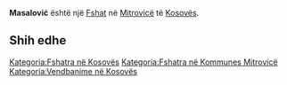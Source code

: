 {{Fshat në Kosovës
 | Emri                = Masalović
| srp_N_name = Masalović
| srp_N_FULL_NAME_RO = Masalović
| srp_N_FULL_NAME_ND_RO = Masalovic
| srp_N_SORT_NAME_RG = MASALOVIC
| srp_N_FULL_NAME_RG = Masalović
| srp_N_FULL_NAME_ND_RG = Masalovic
| srp_NS_name = Масаловић
| srp_NS_FULL_NAME_RO = Масаловић
| srp_NS_FULL_NAME_ND_RO = Масаловић
| srp_NS_SORT_NAME_RG = МАСАЛОВИЋ
| srp_NS_FULL_NAME_RG = Масаловић
| srp_NS_FULL_NAME_ND_RG = Масаловић

 | Emri (Rasa dhanore) = 
 | Figura              = 
 | Shteti              = Kosovo
 | Komuna              = Mitrovicë
 | Kodi postar         = 
 | Sipërfaqja          = 

 | Popullsia           = 

 | Regj. i popullsisë  = 
 | Dend. e popullsisë  = 
 | Faqja zyrtare       = 
 <!--- Koordinatat ----> 
 | Gjerësia            = 42.426111
 | Gjatësia            = 20.753056
 | Lartësia            = 
}}
'''Masalović''' është një [[Fshat]] në [[Mitrovicë]] të [[Kosovës]].

<!-- == Gjeografia == -->
<!-- == Historia == -->
<!-- == Demografia == -->
== Shih edhe ==
{{Komuna Mitrovicë}}
{{Kosovo-Administrata-Cung}}

[[Kategoria:Fshatra në Kosovës]]
[[Kategoria:Fshatra në Kommunes Mitrovicë]]
[[Kategoria:Vendbanime në Kosovës]]